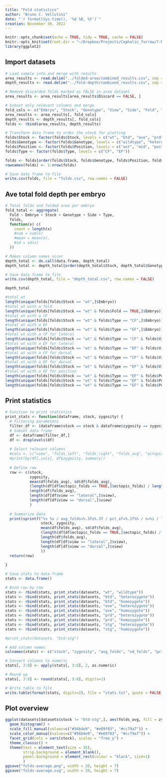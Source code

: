 ```yaml
---
title: "Fold statistics"
author: "Bruno C. Vellutini"
date: "`r format(Sys.time(), '%d %B, %Y')`"
creation: November 30, 2022
---
```


```r
knitr::opts_chunk$set(echo = TRUE, tidy = TRUE, cache = FALSE)
knitr::opts_knit$set(root.dir = "~/Dropbox/Projects/Cephalic_furrow/7-Manuscript/1-analyses/fold-stats")
library(ggplot2)
```

## Import datasets

```r
# Load sample info and merge with results
area_results <- read.delim("../folded-area/combined_results.csv", sep = ",")
depth_results <- read.delim("../fold-depth/combined_results.csv", sep = ",")

# Remove discarded folds marked as FALSE in area dataset
area_results <- area_results[area_results$Discard == FALSE, ]

# Subset only relevant columns and merge
fold_cols <- c("Embryo", "Stock", "Genotype", "View", "Side", "Fold", "Position", "Type")
area_results <- area_results[, fold_cols]
depth_results <- depth_results[, fold_cols]
folds <- rbind(area_results, depth_results)

# Transform data frame to order the stock for plotting
folds$Stock <- factor(folds$Stock, levels = c("wt", "btd", "eve", "prd", "stg", "btd-stg"))
folds$Genotype <- factor(folds$Genotype, levels = c("wildtype", "heterozygote", "homozygote", "double heterozygote", "btd homozygote", "stg homozygote", "double homozygote"))
folds$Position <- factor(folds$Position, levels = c("ant", "mid", "post"))
folds$Type <- factor(folds$Type, levels = c("CF", "EF"))

folds <- folds[order(folds$Stock, folds$Genotype, folds$Position, folds$Type),]
rownames(folds) <- 1:nrow(folds)

# Save data frame to file
write.csv(folds, file = "folds.csv", row.names = FALSE)
```

## Ave total fold depth per embryo

```r

# Total folds and folded area per embryo
fold_total <- aggregate(
  Fold ~ Embryo + Stock + Genotype + Side + Type,
  folds,
  function(x) c(
    count = length(x)
    #sum = sum(x)
    #mean = mean(x),
    #sd = sd(x)
  ))

# Makes column names nicer
depth_total <- do.call(data.frame, depth_total)
depth_total <- depth_total[order(depth_total$Stock, depth_total$Genotype, depth_total$Type),]

# Save data frame to file
write.csv(depth_total, file = "depth_total.csv", row.names = FALSE)

depth_total

#total wt
length(unique(folds[folds$Stock == "wt",]$Embryo))
#total wt with a fold
length(unique(folds[folds$Stock == "wt" & folds$Fold == TRUE,]$Embryo))
#total wt with a CF
length(unique(folds[folds$Stock == "wt" & folds$Type == "CF",]$Embryo))
#total wt with a EF
length(unique(folds[folds$Stock == "wt" & folds$Type == "EF",]$Embryo))
#total wt with a CF for lateral
length(unique(folds[folds$Stock == "wt" & folds$Type == "CF" & folds$View == "lateral",]$Embryo))
#total wt with a EF for lateral
length(unique(folds[folds$Stock == "wt" & folds$Type == "EF" & folds$View == "lateral",]$Embryo))
#total wt with a CF for dorsal
length(unique(folds[folds$Stock == "wt" & folds$Type == "CF" & folds$View == "dorsal",]$Embryo))
#total wt with a EF for dorsal
length(unique(folds[folds$Stock == "wt" & folds$Type == "EF" & folds$View == "dorsal",]$Embryo))
#total wt with a EF for position
length(unique(folds[folds$Stock == "wt" & folds$Type == "EF" & folds$Position == "ant",]$Embryo))
length(unique(folds[folds$Stock == "wt" & folds$Type == "EF" & folds$Position == "mid",]$Embryo))
length(unique(folds[folds$Stock == "wt" & folds$Type == "EF" & folds$Position == "post",]$Embryo))


```

## Print statistics

```r
# Function to print statistics
print_stats <- function(dataframe, stock, zygosity) {
  # Filtering parameters
  filter_df <- (dataframe$stock == stock & dataframe$zygosity == zygosity)
  # Subset data frame
  df <- dataframe[filter_df,]
  df <- droplevels(df)
  
  # Select relevant columns
  #cols <- c("view", "folds_left", "folds_right", "folds_avg", "ectopic_folds")
  #print(by(df[,cols], df$zygosity, summary))
  
  # Define row
  row <- c(stock,
           zygosity,
           mean(df$folds_avg), sd(df$folds_avg),
           (length(df[df$ectopic_folds == TRUE,]$ectopic_folds) / length(df$folds_avg)) * 100,
           length(df$folds_avg),
           length(df[df$view == "lateral",]$view),
           length(df[df$view == "dorsal",]$view)
           )
  
  # Summarize data
  print(sprintf("%s %s / avg_folds=%.3f±%.3f / pct_ef=%.1f%% / n=%i / lat=%i / dor=%i",
                stock, zygosity,
                mean(df$folds_avg), sd(df$folds_avg),
                (length(df[df$ectopic_folds == TRUE,]$ectopic_folds) / length(df$folds_avg)) * 100,
                length(df$folds_avg),
                length(df[df$view == "lateral",]$view),
                length(df[df$view == "dorsal",]$view)
                ))
  return(row)
  
}

# Save stats to data frame
stats <- data.frame()

# Bind row by row
stats <- rbind(stats, print_stats(datasets, "wt", "wildtype"))
stats <- rbind(stats, print_stats(datasets, "btd", "heterozygote"))
stats <- rbind(stats, print_stats(datasets, "btd", "homozygote"))
stats <- rbind(stats, print_stats(datasets, "eve", "heterozygote"))
stats <- rbind(stats, print_stats(datasets, "eve", "homozygote"))
stats <- rbind(stats, print_stats(datasets, "prd", "heterozygote"))
stats <- rbind(stats, print_stats(datasets, "prd", "homozygote"))
stats <- rbind(stats, print_stats(datasets, "stg", "heterozygote"))
stats <- rbind(stats, print_stats(datasets, "stg", "homozygote"))

#print_stats(datasets, "btd-stg")

# Add column names
colnames(stats) <- c("stock", "zygosity", "avg_folds", "sd_folds", "pct_ef", "n", "lateral", "dorsal")

# Convert columns to numeric
stats[, 3:8] <- apply(stats[, 3:8], 2, as.numeric)

# Round up
stats[, 3:8] <- round(stats[, 3:8], digits=1)

# Write table to file
write.table(format(stats, digits=2), file = "stats.txt", quote = FALSE, row.names = FALSE, sep = "\t")
```

## Plot overview

```r
ggplot(datasets[datasets$stock != "btd-stg",], aes(folds_avg, fill = zygosity)) +
  geom_histogram() +
  scale_fill_manual(values=c("#56b4e9", "#e69f03", "#cc79a7")) +
  scale_color_manual(values=c("#56b4e9", "#e69f03", "#cc79a7")) +
  facet_grid(cols = vars(stock), scales = "free_y") +
  theme_classic() +
  theme(text = element_text(size = 35),
        strip.background = element_blank(),
        panel.background = element_rect(colour = "black", size=1)
        )
ggsave("folds-average.png", width = 20, height = 7)
ggsave("folds-average.svg", width = 20, height = 7)
```